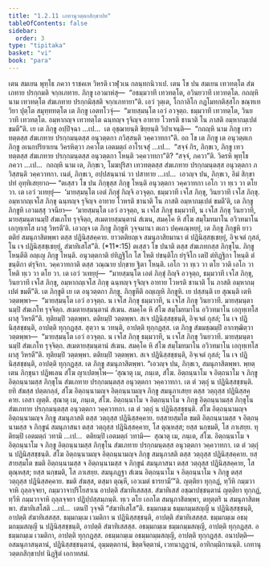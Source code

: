 ```yaml
---
title: "1.2.11 เภทานุวตฺตกสิกฺขาปท"
tableOfContents: false
sidebar:
  order: 3
type: "tipitaka"
basket: "vi"
book: "para"
---
```



<DynamicBreadcrumb />

<Division number="417" book="para">

<Paragraph number="1704" book="para">
เตน สมเยน พุทฺโธ ภควา ราชคเห วิหรติ เวฬุวเน กลนฺทกนิวาเป. เตน โข ปน สมเยน เทวทตฺโต สํฆเภทาย ปรกฺกมติ จกฺกเภทาย. ภิกฺขู เอวมาหํสุ—  “อธมฺมวาที เทวทตฺโต, อวินยวาที เทวทตฺโต. กถญฺหิ นาม เทวทตฺโต สํฆเภทาย ปรกฺกมิสฺสติ จกฺกเภทายา”ติ. เอวํ วุตฺเต, โกกาลิโก กฏโมทกติสฺสโก ขณฺฑเทวิยา ปุตฺโต สมุทฺททตฺโต เต ภิกฺขู เอตทโวจุํ—  “มายสฺมนฺโต เอวํ อวจุตฺถ. ธมฺมวาที เทวทตฺโต, วินยวาที เทวทตฺโต. อมฺหากญฺจ เทวทตฺโต ฉนฺทญฺจ รุจิญฺจ อาทาย โวหรติ ชานาติ โน ภาสติ อมฺหากมฺเปตํ ขมตี”ติ. เย เต ภิกฺขู อปฺปิจฺฉา …เป…  เต อุชฺฌายนฺติ ขิยฺยนฺติ วิปาเจนฺติ—  “กถญฺหิ นาม ภิกฺขู เทวทตฺตสฺส สํฆเภทาย ปรกฺกมนฺตสฺส อนุวตฺตกา ภวิสฺสนฺติ วคฺควาทกา”ติ.
</Paragraph>

<Paragraph number="1705" book="para">
อถ โข เต ภิกฺขู เต อนุวตฺตเก ภิกฺขู อเนกปริยาเยน วิครหิตฺวา ภควโต เอตมตฺถํ อาโรเจสุํ …เป…  “สจฺจํ กิร, ภิกฺขเว, ภิกฺขู เทวทตฺตสฺส สํฆเภทาย ปรกฺกมนฺตสฺส อนุวตฺตกา โหนฺติ วคฺควาทกา”ติ? “สจฺจํ, ภควา”ติ. วิครหิ พุทฺโธ ภควา …เป…  กถญฺหิ นาม เต, ภิกฺขเว, โมฆปุริสา เทวทตฺตสฺส สํฆเภทาย ปรกฺกมนฺตสฺส อนุวตฺตกา ภวิสฺสนฺติ วคฺควาทกา. เนตํ, ภิกฺขเว, อปฺปสนฺนานํ วา ปสาทาย …เป…  เอวญฺจ ปน, ภิกฺขเว, อิมํ สิกฺขาปทํ อุทฺทิเสยฺยาถ—
</Paragraph>

</Division>
<Division number="418" book="para">

<Paragraph number="1706" book="para">
<Emphasis>“ตเสฺสว โข ปน ภิกฺขุสฺส ภิกฺขู โหนฺติ อนุวตฺตกา วคฺควาทกา เอโก วา ทฺเว วา ตโย วา. เต เอวํ วเทยฺยุํ—  ‘มายสฺมนฺโต เอตํ ภิกฺขุํ กิญฺจิ อวจุตฺถ. ธมฺมวาที เจโส ภิกฺขุ, วินยวาที เจโส ภิกฺขุ. อมฺหากญฺเจโส ภิกฺขุ ฉนฺทญฺจ รุจิญฺจ อาทาย โวหรติ ชานาติ โน ภาสติ อมฺหากมฺเปตํ ขมตี’ติ, เต ภิกฺขู ภิกฺขูหิ เอวมสฺสุ วจนียา—  ‘มายสฺมนฺโต เอวํ อวจุตฺถ, น เจโส ภิกฺขุ ธมฺมวาที, น เจโส ภิกฺขุ วินยวาที, มายสฺมนฺตานมฺปิ สํฆเภโท รุจฺจิตฺถ, สเมตายสฺมนฺตานํ สํเฆน, สมคฺโค หิ สํโฆ สมฺโมทมาโน อวิวทมาโน เอกุทฺเทโส ผาสุ วิหรตี’ติ. เอวญฺจ เต ภิกฺขู ภิกฺขูหิ วุจฺจมานา ตเถว ปคฺคเณฺหยฺยุํ, เต ภิกฺขู ภิกฺขูหิ ยาวตติยํ สมนุภาสิตพฺพา ตสฺส ปฏินิสฺสคฺคาย. ยาวตติยญฺเจ สมนุภาสิยมานา ตํ ปฏินิสฺสชฺเชยฺยุํ, อิจฺเจตํ กุสลํ, โน เจ ปฏินิสฺสชฺเชยฺยุํ, สํฆาทิเสโส”</Emphasis>ติ. (*11*:<Emphasis>15</Emphasis>)
</Paragraph>

</Division>
<Division number="419" book="para">

<Paragraph number="1707" book="para">
<Emphasis>ตเสฺสว โข ปนา</Emphasis>ติ ตสฺส สํฆเภทกสฺส ภิกฺขุโน.
</Paragraph>

<Paragraph number="1708" book="para">
<Emphasis>ภิกฺขู โหนฺตี</Emphasis>ติ อญฺเญ ภิกฺขู โหนฺติ.
</Paragraph>

<Paragraph number="1709" book="para">
<Emphasis>อนุวตฺตกา</Emphasis>ติ ยํทิฏฺฐิโก โส โหติ ยํขนฺติโก ยํรุจิโก เตปิ ตํทิฏฺฐิกา โหนฺติ ตํขนฺติกา ตํรุจิกา.
</Paragraph>

<Paragraph number="1710" book="para">
<Emphasis>วคฺควาทกา</Emphasis>ติ ตสฺส วณฺณาย ปกฺขาย ฐิตา โหนฺติ.
</Paragraph>

<Paragraph number="1711" book="para">
<Emphasis>เอโก วา ทฺเว วา ตโย วา</Emphasis>ติ เอโก วา โหติ ทฺเว วา ตโย วา. เต เอวํ วเทยฺยุํ—  “มายสฺมนฺโต เอตํ ภิกฺขุํ กิญฺจิ อวจุตฺถ, ธมฺมวาที เจโส ภิกฺขุ, วินยวาที เจโส ภิกฺขุ, อมฺหากญฺเจโส ภิกฺขุ ฉนฺทญฺจ รุจิญฺจ อาทาย โวหรติ ชานาติ โน ภาสติ อมฺหากมฺเปตํ ขมตี”ติ.
</Paragraph>

<Paragraph number="1712" book="para">
<Emphasis>เต ภิกฺขู</Emphasis>ติ เย เต อนุวตฺตกา ภิกฺขู.
</Paragraph>

<Paragraph number="1713" book="para">
<Emphasis>ภิกฺขูหี</Emphasis>ติ อญฺเญหิ ภิกฺขูหิ.
</Paragraph>

<Paragraph number="1714" book="para">
เย ปสฺสนฺติ เย สุณนฺติ เตหิ วตฺตพฺพา—  “มายสฺมนฺโต เอวํ อวจุตฺถ. น เจโส ภิกฺขุ ธมฺมวาที, น เจโส ภิกฺขุ วินยวาที. มายสฺมนฺตานมฺปิ สํฆเภโท รุจฺจิตฺถ. สเมตายสฺมนฺตานํ สํเฆน. สมคฺโค หิ สํโฆ สมฺโมทมาโน อวิวทมาโน เอกุทฺเทโส ผาสุ วิหรตี”ติ. ทุติยมฺปิ วตฺตพฺพา. ตติยมฺปิ วตฺตพฺพา. สเจ ปฏินิสฺสชฺชนฺติ, อิจฺเจตํ กุสลํ; โน เจ ปฏินิสฺสชฺชนฺติ, อาปตฺติ ทุกฺกฏสฺส. สุตฺวา น วทนฺติ, อาปตฺติ ทุกฺกฏสฺส. เต ภิกฺขู สํฆมชฺฌมฺปิ อากฑฺฒิตฺวา วตฺตพฺพา—  “มายสฺมนฺโต เอวํ อวจุตฺถ. น เจโส ภิกฺขุ ธมฺมวาที, น เจโส ภิกฺขุ วินยวาที. มายสฺมนฺตานมฺปิ สํฆเภโท รุจฺจิตฺถ. สเมตายสฺมนฺตานํ สํเฆน. สมคฺโค หิ สํโฆ สมฺโมทมาโน อวิวทมาโน เอกุทฺเทโส ผาสุ วิหรตี”ติ. ทุติยมฺปิ วตฺตพฺพา. ตติยมฺปิ วตฺตพฺพา. สเจ ปฏินิสฺสชฺชนฺติ, อิจฺเจตํ กุสลํ; โน เจ ปฏินิสฺสชฺชนฺติ, อาปตฺติ ทุกฺกฏสฺส. เต ภิกฺขู สมนุภาสิตพฺพา. “เอวญฺจ ปน, ภิกฺขเว, สมนุภาสิตพฺพา. พฺยตฺเตน ภิกฺขุนา ปฏิพเลน สํโฆ ญาเปตพฺโพ—
</Paragraph>

</Division>
<Division number="420" book="para">

<Paragraph number="1715" book="para">
‘สุณาตุ เม, ภนฺเต, สํโฆ. อิตฺถนฺนาโม จ อิตฺถนาโม จ ภิกฺขู อิตฺถนฺนามสฺส ภิกฺขุโน สํฆเภทาย ปรกฺกมนฺตสฺส อนุวตฺตกา วคฺควาทกา. เต ตํ วตฺถุํ น ปฏินิสฺสชฺชนฺติ. ยทิ สํฆสฺส ปตฺตกลฺลํ, สํโฆ อิตฺถนฺนามญฺจ อิตฺถนฺนามญฺจ ภิกฺขู สมนุภาเสยฺย ตสฺส วตฺถุสฺส ปฏินิสฺสคฺคาย. เอสา ญตฺติ.
</Paragraph>

<Paragraph number="1716" book="para">
สุณาตุ เม, ภนฺเต, สํโฆ. อิตฺถนฺนาโม จ อิตฺถนฺนาโม จ ภิกฺขู อิตฺถนฺนามสฺส ภิกฺขุโน สํฆเภทาย ปรกฺกมนฺตสฺส อนุวตฺตกา วคฺควาทกา. เต ตํ วตฺถุํ น ปฏินิสฺสชฺชนฺติ. สํโฆ อิตฺถนฺนามญฺจ อิตฺถนฺนามญฺจ ภิกฺขู สมนุภาสติ ตสฺส วตฺถุสฺส ปฏินิสฺสคฺคาย. ยสฺสายสฺมโต ขมติ อิตฺถนฺนามสฺส จ อิตฺถนฺนามสฺส จ ภิกฺขูนํ สมนุภาสนา ตสฺส วตฺถุสฺส ปฏินิสฺสคฺคาย, โส ตุณฺหสฺส; ยสฺส นกฺขมติ, โส ภาเสยฺย.
</Paragraph>

<Paragraph number="1717" book="para">
ทุติยมฺปิ เอตมตฺถํ วทามิ …เป…  ตติยมฺปิ เอตมตฺถํ วทามิ—  สุณาตุ เม, ภนฺเต, สํโฆ. อิตฺถนฺนาโม จ อิตฺถนฺนาโม จ ภิกฺขู อิตฺถนฺนามสฺส ภิกฺขุโน สํฆเภทาย ปรกฺกมนฺตสฺส อนุวตฺตกา วคฺควาทกา. เต ตํ วตฺถุํ น ปฏินิสฺสชฺชนฺติ. สํโฆ อิตฺถนฺนามญฺจ อิตฺถนฺนามญฺจ ภิกฺขู สมนุภาสติ ตสฺส วตฺถุสฺส ปฏินิสฺสคฺคาย. ยสฺสายสฺมโต ขมติ อิตฺถนฺนามสฺส จ อิตฺถนฺนามสฺส จ ภิกฺขูนํ สมนุภาสนา ตสฺส วตฺถุสฺส ปฏินิสฺสคฺคาย, โส ตุณฺหสฺส; ยสฺส นกฺขมติ, โส ภาเสยฺย.
</Paragraph>

<Paragraph number="1718" book="para">
สมนุภฏฺฐา สํเฆน อิตฺถนฺนาโม จ อิตฺถนฺนาโม จ ภิกฺขู ตสฺส วตฺถุสฺส ปฏินิสฺสคฺคาย. ขมติ สํฆสฺส, ตสฺมา ตุณฺหี, เอวเมตํ ธารยามี’”ติ.
</Paragraph>

</Division>
<Division number="421" book="para">

<Paragraph number="1719" book="para">
ญตฺติยา ทุกฺกฏํ, ทฺวีหิ กมฺมวาจาหิ ถุลฺลจฺจยา, กมฺมวาจาปริโยสาเน อาปตฺติ สํฆาทิเสสสฺส. สํฆาทิเสสํ อชฺฌาปชฺชนฺตานํ ญตฺติยา ทุกฺกฏํ, ทฺวีหิ กมฺมวาจาหิ ถุลฺลจฺจยา ปฏิปฺปสฺสมฺภนฺติ. ทฺเว ตโย เอกโต สมนุภาสิตพฺพา, ตทุตฺตริ น สมนุภาสิตพฺพา.
</Paragraph>

<Paragraph number="1720" book="para">
<Emphasis>สํฆาทิเสโส</Emphasis>ติ …เป…  เตนปิ วุจฺจติ “สํฆาทิเสโส”ติ.
</Paragraph>

</Division>
<Division number="422" book="para">

<Paragraph number="1721" book="para">
ธมฺมกมฺเม ธมฺมกมฺมสญฺญี น ปฏินิสฺสชฺชนฺติ, อาปตฺติ สํฆาทิเสสสฺส.
</Paragraph>

<Paragraph number="1722" book="para">
ธมฺมกมฺเม เวมติกา น ปฏินิสฺสชฺชนฺติ, อาปตฺติ สํฆาทิเสสสฺส.
</Paragraph>

<Paragraph number="1723" book="para">
ธมฺมกมฺเม อธมฺมกมฺมสญฺญี น ปฏินิสฺสชฺชนฺติ, อาปตฺติ สํฆาทิเสสสฺส.
</Paragraph>

<Paragraph number="1724" book="para">
อธมฺมกมฺเม ธมฺมกมฺมสญฺญี, อาปตฺติ ทุกฺกฏสฺส.
</Paragraph>

<Paragraph number="1725" book="para">
อธมฺมกมฺเม เวมติกา, อาปตฺติ ทุกฺกฏสฺส.
</Paragraph>

<Paragraph number="1726" book="para">
อธมฺมกมฺเม อธมฺมกมฺมสญฺญี, อาปตฺติ ทุกฺกฏสฺส.
</Paragraph>

</Division>
<Division number="423" book="para">

<Paragraph number="1727" book="para">
อนาปตฺติ—  อสมนุภาสนฺตานํ, ปฏินิสฺสชฺชนฺตานํ, อุมฺมตฺตกานํ, ขิตฺตจิตฺตานํ, เวทนาฏฺฏานํ, อาทิกมฺมิกานนฺติ.

</Paragraph>
</Division>

<Paragraph number="1728" type="center" book="para">
เภทานุวตฺตกสิกฺขาปทํ นิฏฺฐิตํ เอกาทสมํ.
</Paragraph>
